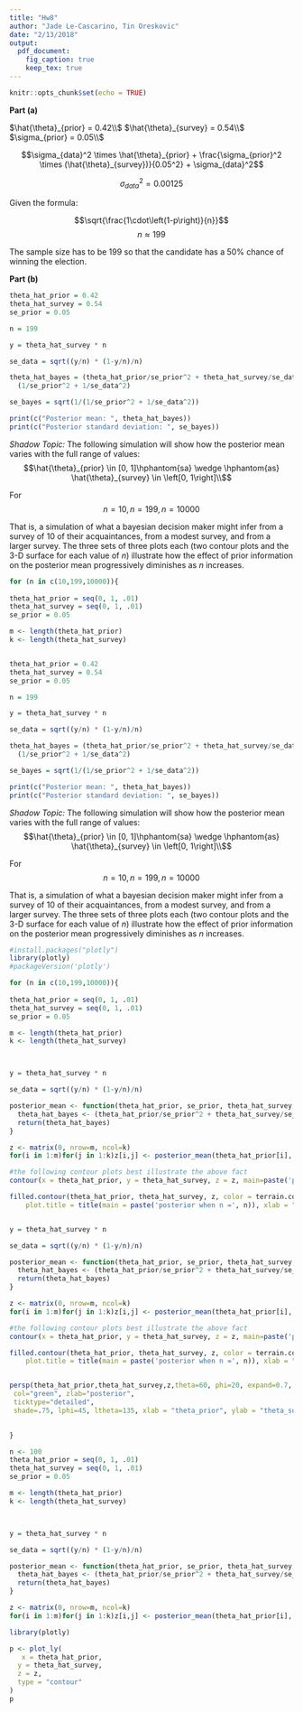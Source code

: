 ```yaml
---
title: "Hw8"
author: "Jade Le-Cascarino, Tin Oreskovic"
date: "2/13/2018"
output:
  pdf_document: 
    fig_caption: true
    keep_tex: true
---
```


```r
knitr::opts_chunk$set(echo = TRUE)
```

$\textbf{Part (a)}$

$\hat{\theta}_{prior} = 0.42\\$ 
$\hat{\theta}_{survey} = 0.54\\$ 
$\sigma_{prior} = 0.05\\$ 


$$\sigma_{data}^2 \times \hat{\theta}_{prior} + \frac{\sigma_{prior}^2 \times (\hat{\theta}_{survey})}{0.05^2} + \sigma_{data}^2$$


$$\sigma_{data}^2 = 0.00125$$



Given the formula:

$$\sqrt{\frac{1\cdot\left(1-p\right)}{n}}$$
$$ n \approx 199$$

The sample size has to be 199 so that the candidate has a $50\%$ chance of winning the election. 

$\textbf{Part (b)}$

```r

theta_hat_prior = 0.42
theta_hat_survey = 0.54
se_prior = 0.05

n = 199

y = theta_hat_survey * n 

se_data = sqrt((y/n) * (1-y/n)/n)

theta_hat_bayes = (theta_hat_prior/se_prior^2 + theta_hat_survey/se_data^2) /
  (1/se_prior^2 + 1/se_data^2)

se_bayes = sqrt(1/(1/se_prior^2 + 1/se_data^2))

print(c("Posterior mean: ", theta_hat_bayes))
print(c("Posterior standard deviation: ", se_bayes))
```

$\textit{Shadow Topic:}$
The following simulation will show how the posterior mean varies with the full range of values:
$$\hat{\theta}_{prior} \in [0, 1]\hphantom{sa} \wedge \hphantom{as}
\hat{\theta}_{survey} \in \left[0, 1\right]\\$$


For  $$n = 10, n = 199, n = 10000$$


That is, a simulation of what a bayesian decision maker might infer from a survey of $10$ of their acquaintances, from a modest survey, and from a larger survey. The three sets of three plots each (two contour plots and the 3-D surface for each value of $n$) illustrate how the effect of prior information on the posterior mean progressively diminishes as $n$ increases. 

```r

for (n in c(10,199,10000)){
  
theta_hat_prior = seq(0, 1, .01)
theta_hat_survey = seq(0, 1, .01)
se_prior = 0.05

m <- length(theta_hat_prior)
k <- length(theta_hat_survey)


theta_hat_prior = 0.42
theta_hat_survey = 0.54
se_prior = 0.05

n = 199

y = theta_hat_survey * n 

se_data = sqrt((y/n) * (1-y/n)/n)

theta_hat_bayes = (theta_hat_prior/se_prior^2 + theta_hat_survey/se_data^2) /
  (1/se_prior^2 + 1/se_data^2)

se_bayes = sqrt(1/(1/se_prior^2 + 1/se_data^2))

print(c("Posterior mean: ", theta_hat_bayes))
print(c("Posterior standard deviation: ", se_bayes))
```

$\textit{Shadow Topic:}$
The following simulation will show how the posterior mean varies with the full range of values:
$$\hat{\theta}_{prior} \in [0, 1]\hphantom{sa} \wedge \hphantom{as}
\hat{\theta}_{survey} \in \left[0, 1\right]\\$$


For  $$n = 10, n = 199, n = 10000$$


That is, a simulation of what a bayesian decision maker might infer from a survey of $10$ of their acquaintances, from a modest survey, and from a larger survey. The three sets of three plots each (two contour plots and the 3-D surface for each value of $n$) illustrate how the effect of prior information on the posterior mean progressively diminishes as $n$ increases. 

```r
#install.packages("plotly")
library(plotly)
#packageVersion('plotly')

for (n in c(10,199,10000)){
  
theta_hat_prior = seq(0, 1, .01)
theta_hat_survey = seq(0, 1, .01)
se_prior = 0.05

m <- length(theta_hat_prior)
k <- length(theta_hat_survey)



y = theta_hat_survey * n 

se_data = sqrt((y/n) * (1-y/n)/n)

posterior_mean <- function(theta_hat_prior, se_prior, theta_hat_survey, se_data){
  theta_hat_bayes <- (theta_hat_prior/se_prior^2 + theta_hat_survey/se_data^2) / (1/se_prior^2 + 1/se_data^2)
  return(theta_hat_bayes)
}

z <- matrix(0, nrow=m, ncol=k)
for(i in 1:m)for(j in 1:k)z[i,j] <- posterior_mean(theta_hat_prior[i], se_prior, theta_hat_survey[j], se_data[j])

#the following contour plots best illustrate the above fact
contour(x = theta_hat_prior, y = theta_hat_survey, z = z, main=paste('posterior when n =', n))

filled.contour(theta_hat_prior, theta_hat_survey, z, color = terrain.colors,
    plot.title = title(main = paste('posterior when n =', n)), xlab = "a", ylab = "b", plot.axes = { axis(1); axis(2)})


y = theta_hat_survey * n 

se_data = sqrt((y/n) * (1-y/n)/n)

posterior_mean <- function(theta_hat_prior, se_prior, theta_hat_survey, se_data){
  theta_hat_bayes <- (theta_hat_prior/se_prior^2 + theta_hat_survey/se_data^2) / (1/se_prior^2 + 1/se_data^2)
  return(theta_hat_bayes)
}

z <- matrix(0, nrow=m, ncol=k)
for(i in 1:m)for(j in 1:k)z[i,j] <- posterior_mean(theta_hat_prior[i], se_prior, theta_hat_survey[j], se_data[j])

#the following contour plots best illustrate the above fact
contour(x = theta_hat_prior, y = theta_hat_survey, z = z, main=paste('posterior when n =', n))

filled.contour(theta_hat_prior, theta_hat_survey, z, color = terrain.colors,
    plot.title = title(main = paste('posterior when n =', n)), xlab = "a", ylab = "b", plot.axes = { axis(1); axis(2)})


persp(theta_hat_prior,theta_hat_survey,z,theta=60, phi=20, expand=0.7,
 col="green", zlab="posterior",
 ticktype="detailed",
 shade=.75, lphi=45, ltheta=135, xlab = "theta_prior", ylab = "theta_survey", main=paste('posterior when n =', n))
    

}
```


```r
n <- 100
theta_hat_prior = seq(0, 1, .01)
theta_hat_survey = seq(0, 1, .01)
se_prior = 0.05

m <- length(theta_hat_prior)
k <- length(theta_hat_survey)



y = theta_hat_survey * n 

se_data = sqrt((y/n) * (1-y/n)/n)

posterior_mean <- function(theta_hat_prior, se_prior, theta_hat_survey, se_data){
  theta_hat_bayes <- (theta_hat_prior/se_prior^2 + theta_hat_survey/se_data^2) / (1/se_prior^2 + 1/se_data^2)
  return(theta_hat_bayes)
}

z <- matrix(0, nrow=m, ncol=k)
for(i in 1:m)for(j in 1:k)z[i,j] <- posterior_mean(theta_hat_prior[i], se_prior, theta_hat_survey[j], se_data[j])

library(plotly)

p <- plot_ly(
   x = theta_hat_prior, 
  y = theta_hat_survey, 
  z = z, 
  type = "contour" 
)
p

```

